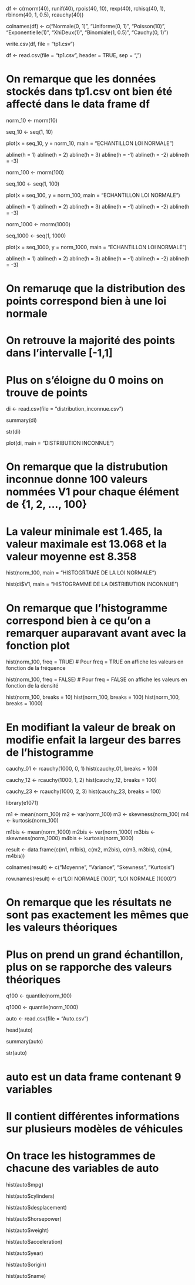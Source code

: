 df <- c(rnorm(40), runif(40), rpois(40, 10), rexp(40), rchisq(40, 1), rbinom(40, 1, 0.5), rcauchy(40))

colnames(df) <- c("Normale(0, 1)", "Uniforme(0, 1)", "Poisson(10)", "Exponentielle(1)", "XhiDeux(1)", "Binomiale(1, 0.5)", "Cauchy(0, 1)")

write.csv(df, file = "tp1.csv")

df <- read.csv(file = "tp1.csv", header = TRUE, sep = ",")

# On remarque que les données stockés dans tp1.csv ont bien été affecté dans le data frame df

norm_10 <- rnorm(10)

seq_10 <- seq(1, 10)

plot(x = seq_10, y = norm_10, main = "ECHANTILLON LOI NORMALE")

abline(h = 1)
abline(h = 2)
abline(h = 3)
abline(h = -1)
abline(h = -2)
abline(h = -3)

norm_100 <- rnorm(100)

seq_100 <- seq(1, 100)

plot(x = seq_100, y = norm_100, main = "ECHANTILLON LOI NORMALE")

abline(h = 1)
abline(h = 2)
abline(h = 3)
abline(h = -1)
abline(h = -2)
abline(h = -3)

norm_1000 <- rnorm(1000)

seq_1000 <- seq(1, 1000)

plot(x = seq_1000, y = norm_1000, main = "ECHANTILLON LOI NORMALE")

abline(h = 1)
abline(h = 2)
abline(h = 3)
abline(h = -1)
abline(h = -2)
abline(h = -3)

# On remaruqe que la distribution des points correspond bien à une loi normale
# On retrouve la majorité des points dans l'intervalle [-1,1]
# Plus on s'éloigne du 0 moins on trouve de points

di <- read.csv(file = "distribution_inconnue.csv")

summary(di)

str(di)

plot(di, main = "DISTRIBUTION INCONNUE")

# On remarque que la distrubution inconnue donne 100 valeurs nommées V1 pour chaque élément de {1, 2, ..., 100}
# La valeur minimale est 1.465, la valeur maximale est 13.068 et la valeur moyenne est 8.358

hist(norm_100, main = "HISTOGRTAME DE LA LOI NORMALE")

hist(di$V1, main = "HISTOGRAMME DE LA DISTRIBUTION INCONNUE")

# On remarque que l'histogramme correspond bien à ce qu'on a remarquer auparavant avant avec la fonction plot

hist(norm_100, freq = TRUE)
# Pour freq = TRUE on affiche les valeurs en fonction de la fréquence

hist(norm_100, freq = FALSE)
# Pour freq = FALSE on affiche les valeurs en fonction de la densité

hist(norm_100, breaks = 10)
hist(norm_100, breaks = 100)
hist(norm_100, breaks = 1000)

# En modifiant la valeur de break on modifie enfait la largeur des barres de l'histogramme

cauchy_01 <- rcauchy(1000, 0, 1)
hist(cauchy_01, breaks = 100)

cauchy_12 <- rcauchy(1000, 1, 2)
hist(cauchy_12, breaks = 100)

cauchy_23 <- rcauchy(1000, 2, 3)
hist(cauchy_23, breaks = 100)

library(e1071)

m1 <- mean(norm_100)
m2 <- var(norm_100)
m3 <- skewness(norm_100)
m4 <- kurtosis(norm_100)

m1bis <- mean(norm_1000)
m2bis <- var(norm_1000)
m3bis <- skewness(norm_1000)
m4bis <- kurtosis(norm_1000)

result <- data.frame(c(m1, m1bis), c(m2, m2bis), c(m3, m3bis), c(m4, m4bis))

colnames(result) <- c("Moyenne", "Variance", "Skewness", "Kurtosis")

row.names(result) <- c("LOI NORMALE (100)", "LOI NORMALE (1000)")

# On remarque que les résultats ne sont pas exactement les mêmes que les valeurs théoriques
# Plus on prend un grand échantillon, plus on se rapporche des valeurs théoriques

q100 <- quantile(norm_100)

q1000 <- quantile(norm_1000)

auto <- read.csv(file = "Auto.csv")

head(auto)

summary(auto)

str(auto)

# auto est un data frame contenant 9 variables
# Il contient différentes informations sur plusieurs modèles de véhicules
# On trace les histogrammes de chacune des variables de auto

hist(auto$mpg)

hist(auto$cylinders)

hist(auto$desplacement)

hist(auto$horsepower)

hist(auto$weight)

hist(auto$acceleration)

hist(auto$year)

hist(auto$origin)

hist(auto$name)
